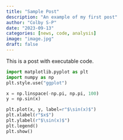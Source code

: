 ```yaml
---
title: "Sample Post"
description: "An example of my first post"
author: "Colby S-P"
date: "2023-09-13"
categories: [news, code, analysis]
image: "image.jpg"
draft: false
---
```


This is a post with executable code.

```python
import matplotlib.pyplot as plt
import numpy as np
plt.style.use("ggplot")

x = np.linspace(-np.pi, np.pi, 100)
y = np.sin(x)

plt.plot(x, y, label=r"$\sin(x)$")
plt.xlabel(r"$x$")
plt.ylabel(r"$\sin(x)$")
plt.legend()
plt.show()
```

